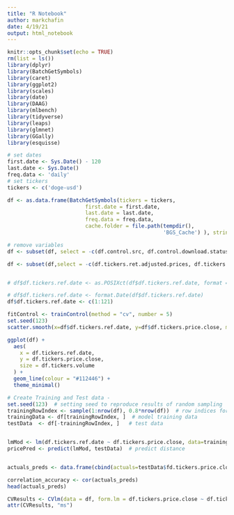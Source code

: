 ```yaml
---
title: "R Notebook"
author: markchafin
date: 4/19/21
output: html_notebook
---
```

```r
knitr::opts_chunk$set(echo = TRUE)
rm(list = ls())
library(dplyr)
library(BatchGetSymbols)
library(caret)
library(ggplot2)
library(scales)
library(date)
library(DAAG)
library(mlbench)
library(tidyverse)
library(leaps)
library(glmnet)
library(GGally)
library(esquisse)

```
```r
# set dates
first.date <- Sys.Date() - 120
last.date <- Sys.Date()
freq.data <- 'daily'
# set tickers
tickers <- c('doge-usd')

df <- as.data.frame(BatchGetSymbols(tickers = tickers,
                         first.date = first.date,
                         last.date = last.date,
                         freq.data = freq.data,
                         cache.folder = file.path(tempdir(),
                                                  'BGS_Cache') ), stringsAsFactors = TRUE) # cache in tempdir()

```
```r
# remove variables
df <- subset(df, select = -c(df.control.src, df.control.download.status, df.control.perc.benchmark.dates, df.control.threshold.decision, df.control.total.obs, df.control.ticker))

df <- subset(df,select = -c(df.tickers.ret.adjusted.prices, df.tickers.ret.closing.prices))


# df$df.tickers.ref.date <- as.POSIXct(df$df.tickers.ref.date, format = "%Y-%m-%d")

# df$df.tickers.ref.date <- format.Date(df$df.tickers.ref.date)
df$df.tickers.ref.date <- c(1:121)
```
```r
fitControl <- trainControl(method = "cv", number = 5)
set.seed(123)
scatter.smooth(x=df$df.tickers.ref.date, y=df$df.tickers.price.close, main= tickers)  # scatterplot

ggplot(df) +
  aes(
    x = df.tickers.ref.date,
    y = df.tickers.price.close,
    size = df.tickers.volume
  ) +
  geom_line(colour = "#112446") +
  theme_minimal()
```
```r
# Create Training and Test data -
set.seed(123)  # setting seed to reproduce results of random sampling
trainingRowIndex <- sample(1:nrow(df), 0.8*nrow(df))  # row indices for training data
trainingData <- df[trainingRowIndex, ]  # model training data
testData  <- df[-trainingRowIndex, ]   # test data


lmMod <- lm(df.tickers.ref.date ~ df.tickers.price.close, data=trainingData)  # build the model
pricePred <- predict(lmMod, testData)  # predict distance


actuals_preds <- data.frame(cbind(actuals=testData$fd.tickers.price.close, predicteds=pricePred))  # make actuals_predicteds dataframe.

correlation_accuracy <- cor(actuals_preds)
head(actuals_preds)
```
```r
CVResults <- CVlm(data = df, form.lm = df.tickers.price.close ~ df.tickers.ref.date, m = 500, dots = FALSE, seed = 123)
attr(CVResults, "ms")

```
